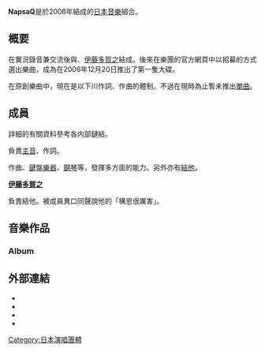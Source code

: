 {{japanese|japanese=ナップサック|romaji=Nappusakku}}

'''NapsaQ '''是於2006年結成的[[日本|日本]][[音樂|音樂]]組合。

== 概要 ==
{{lang|ja|[[下川みくに|下川みくに]]}}在實況錄音兼交流後與{{lang|ja|[[Bluem_of_Youth|松ヶ下宏之]]}}、[[伊藤多賀之|伊藤多賀之]]結成。後來在樂團的官方網頁中以招募的方式選出樂曲，成為在2006年12月20日推出了第一隻大碟{{lang|ja|''NapsaQ~青春ソングリクエストアルバム~ ''}}。

在原創樂曲中，現在是以下川作詞、{{lang|ja|松ヶ下}}作曲的體制。不過在現時為止暫未推出[[單曲|單曲]]。

== 成員 ==
詳細的有關資料參考各内部鏈結。

'''{{lang|ja|[[下川みくに|下川みくに]]}}'''

負責[[主音|主音]]、作詞。

'''{{lang|ja|[[Bluem_of_Youth|松ヶ下宏之]]}}'''

作曲、[[鍵盤樂器|鍵盤樂器]]、[[鋼琴|鋼琴]]等，發揮多方面的能力。另外亦有[[結他|結他]]。

'''[[伊藤多賀之|伊藤多賀之]]'''

負責結他。被成員異口同聲說他的「構思很厲害{{lang|ja|（発想が凄い）}}」。

== 音樂作品 ==

=== Album ===

{{lang|ja|NapsaQ~青春ソングリクエストアルバム~(2006.12.20)}}

== 外部連結 ==
* {{ja}}{{lang|ja|[http://www.napsaq.net/index.html NapsaQオフィシャルサイト]}}
* {{ja}}{{lang|ja|[http://www.love392.net/top.html 下川みくにオフィシャルサイト]}}
* {{ja}}{{lang|ja|[http://www.matsugashita.com/ 松ヶ下宏之オフィシャルサイト]}}
* {{ja}}{{lang|ja|[http://www.momineko.gr.jp/ito.html 伊藤多賀之オフィシャルサイト]}}

{{Authority control}}
[[Category:日本演唱團體|Category:日本演唱團體]]